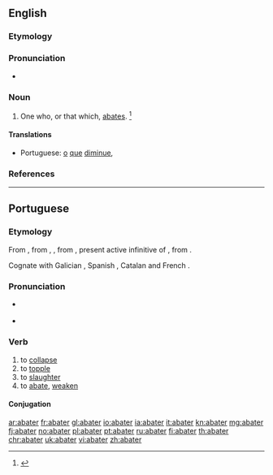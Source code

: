==English==

===Etymology===
{{suffix|abate|er|lang=en}}

===Pronunciation===
* {{a|GenAm}} {{IPA|/əˈbeɪ.tɚ/|lang=en}}

===Noun===
{{en-noun}}

# One who, or that which, [[abate]]s. {{defdate|Early 19<sup>th</sup> century.}}<ref>{{R:SOED5|page=2}}</ref>

====Translations====
{{trans-top|one who, or that which, abates}}
* Portuguese: [[o]] [[que]] [[diminue]], {{t|pt|modifica}}
{{trans-mid}}
{{trans-bottom}}

===References===
<references/>
----
==Portuguese==

===Etymology===
From {{etyl|roa-opt|pt}} {{m|roa-opt|abater}}, from {{etyl|LL.|pt}} {{etyl|LL.|pt}} {{m|la|*abbatuere}}, {{m|la|*abattere}}, from {{etyl|la|pt}} {{m|la|battuere}}, present active infinitive of {{m|la|battuō}}, from {{etyl|cel-gau|pt}}.

Cognate with Galician {{m|gl|abater}}, Spanish {{m|es|abater}}, Catalan {{m|ca|abatre}} and French {{m|fr|abattre}}.

===Pronunciation===
* {{a|Portugal}} {{IPA|/ɐ.βɐ.ˈteɾ/|lang=pt}}
* {{hyphenation|a|ba|ter|lang=pt}}

===Verb===
{{pt-verb|abat|er}}

# to [[collapse]]
# to [[topple]]
# to [[slaughter]]
# to [[abate]], [[weaken]]

====Conjugation====
{{pt-conj|abat|er}}

[[ar:abater]]
[[fr:abater]]
[[gl:abater]]
[[io:abater]]
[[ia:abater]]
[[it:abater]]
[[kn:abater]]
[[mg:abater]]
[[fj:abater]]
[[no:abater]]
[[pl:abater]]
[[pt:abater]]
[[ru:abater]]
[[fi:abater]]
[[th:abater]]
[[chr:abater]]
[[uk:abater]]
[[vi:abater]]
[[zh:abater]]